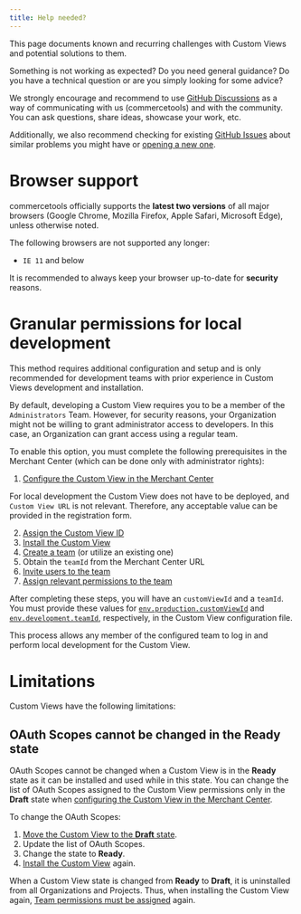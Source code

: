```yaml
---
title: Help needed?
---
```


<Subtitle>

This page documents known and recurring challenges with Custom Views and potential solutions to them.

</Subtitle>

<Info>

Something is not working as expected? Do you need general guidance? Do you have a technical question or are you simply looking for some advice?

We strongly encourage and recommend to use [GitHub Discussions](https://github.com/commercetools/merchant-center-application-kit/discussions) as a way of communicating with us (commercetools) and with the community. You can ask questions, share ideas, showcase your work, etc.

Additionally, we also recommend checking for existing [GitHub Issues](https://github.com/commercetools/merchant-center-application-kit/issues) about similar problems you might have or [opening a new one](https://github.com/commercetools/merchant-center-application-kit/issues/new/choose).

</Info>

# Browser support

commercetools officially supports the **latest two versions** of all major browsers (Google Chrome, Mozilla Firefox, Apple Safari, Microsoft Edge), unless otherwise noted.

The following browsers are not supported any longer:

- `IE 11` and below

<Warning>

It is recommended to always keep your browser up-to-date for **security** reasons.

</Warning>

# Granular permissions for local development

<Info>

This method requires additional configuration and setup and is only recommended for development teams with prior experience in Custom Views development and installation.

</Info>

By default, developing a Custom View requires you to be a member of the `Administrators` Team. However, for security reasons, your Organization might not be willing to grant administrator access to developers. In this case, an Organization can grant access using a regular team.

To enable this option, you must complete the following prerequisites in the Merchant Center (which can be done only with administrator rights):

1. [Configure the Custom View in the Merchant Center](https://docs-beta-custom-views.commercetools.vercel.app/merchant-center/managing-custom-views#configuring-custom-views)

<Info>

For local development the Custom View does not have to be deployed, and `Custom View URL` is not relevant. Therefore, any acceptable value can be provided in the registration form.

</Info>

2. [Assign the Custom View ID](https://docs-beta-custom-views.commercetools.vercel.app/merchant-center/managing-custom-views#assigning-the-custom-view-id)
3. [Install the Custom View](https://docs-beta-custom-views.commercetools.vercel.app/merchant-center/managing-custom-views#installing-a-custom-view)
4. [Create a team](https://docs-beta-custom-views.commercetools.vercel.app/merchant-center/teams#create-a-team) (or utilize an existing one)
5. Obtain the `teamId` from the Merchant Center URL
6. [Invite users to the team](https://docs-beta-custom-views.commercetools.vercel.app/merchant-center/teams#invite-users-to-a-team)
7. [Assign relevant permissions to the team](https://docs-beta-custom-views.commercetools.vercel.app/merchant-center/managing-custom-views#assigning-team-permissions)

After completing these steps, you will have an `customViewId` and a `teamId`. You must provide these values for [`env.production.customViewId`](/api-reference/custom-view-config#envproductioncustomviewid) and [`env.development.teamId`](/api-reference/custom-view-config#envdevelopmentteamid), respectively, in the Custom View configuration file.

This process allows any member of the configured team to log in and perform local development for the Custom View.

# Limitations

Custom Views have the following limitations:

## OAuth Scopes cannot be changed in the Ready state

OAuth Scopes cannot be changed when a Custom View is in the **Ready** state as it can be installed and used while in this state. You can change the list of OAuth Scopes assigned to the Custom View permissions only in the **Draft** state when [configuring the Custom View in the Merchant Center](https://docs-beta-custom-views.commercetools.vercel.app/merchant-center/managing-custom-views#configuring-custom-views).

To change the OAuth Scopes:

1. [Move the Custom View to the **Draft** state](https://docs-beta-custom-views.commercetools.vercel.app/merchant-center/managing-custom-views#moving-a-custom-view-to-the-draft-state).
2. Update the list of OAuth Scopes.
3. Change the state to **Ready**.
4. [Install the Custom View](https://docs-beta-custom-views.commercetools.vercel.app/merchant-center/managing-custom-views#installing-a-custom-view) again.

<Info>

When a Custom View state is changed from **Ready** to **Draft**, it is uninstalled from all Organizations and Projects. Thus, when installing the Custom View again, [Team permissions must be assigned](https://docs-beta-custom-views.commercetools.vercel.app/merchant-center/managing-custom-views#assigning-team-permissions)  again.

</Info>
